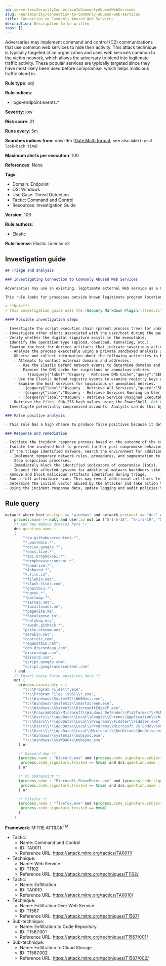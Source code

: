 ```yaml
---
id: serverlessSecurityConnectionToCommonlyAbusedWebServices
slug: /en/security/connection-to-commonly-abused-web-services
title: Connection to Commonly Abused Web Services
description: Description to be written
tags: []
---
```


<div id="connection-to-commonly-abused-web-services"></div>

Adversaries may implement command and control (C2) communications that use common web services to hide their activity. This attack technique is typically targeted at an organization and uses web services common to the victim network, which allows the adversary to blend into legitimate traffic activity. These popular services are typically targeted since they have most likely been used before compromise, which helps malicious traffic blend in.

**Rule type**: eql

**Rule indices**:

* logs-endpoint.events.*

**Severity**: low

**Risk score**: 21

**Runs every**: 5m

**Searches indices from**: now-9m ([Date Math format](((ref))/common-options.html#date-math), see also <DocLink id="serverlessSecurityRulesUiCreate" section="set-the-rules-schedule">`Additional look-back time`</DocLink>)

**Maximum alerts per execution**: 100

**References**: None

**Tags**:

* Domain: Endpoint
* OS: Windows
* Use Case: Threat Detection
* Tactic: Command and Control
* Resources: Investigation Guide

**Version**: 106

**Rule authors**:

* Elastic

**Rule license**: Elastic License v2

## Investigation guide

```markdown
## Triage and analysis

### Investigating Connection to Commonly Abused Web Services

Adversaries may use an existing, legitimate external Web service as a means for relaying data to/from a compromised system. Popular websites and social media acting as a mechanism for C2 may give a significant amount of cover due to the likelihood that hosts within a network are already communicating with them prior to a compromise.

This rule looks for processes outside known legitimate program locations communicating with a list of services that can be abused for exfiltration or command and control.

> **Note**:
> This investigation guide uses the [Osquery Markdown Plugin](((security-guide))/invest-guide-run-osquery.html) introduced in Elastic Stack version 8.5.0. Older Elastic Stack versions will display unrendered Markdown in this guide.

#### Possible investigation steps

- Investigate the script execution chain (parent process tree) for unknown processes. Examine their executable files for prevalence, whether they are located in expected locations, and if they are signed with valid digital signatures.
- Investigate other alerts associated with the user/host during the past 48 hours.
- Verify whether the digital signature exists in the executable.
- Identify the operation type (upload, download, tunneling, etc.).
- Examine the host for derived artifacts that indicate suspicious activities:
  - Analyze the process executable using a private sandboxed analysis system.
  - Observe and collect information about the following activities in both the sandbox and the alert subject host:
    - Attempts to contact external domains and addresses.
      - Use the Elastic Defend network events to determine domains and addresses contacted by the subject process by filtering by the process' `process.entity_id`.
      - Examine the DNS cache for suspicious or anomalous entries.
        - !{osquery{"label":"Osquery - Retrieve DNS Cache","query":"SELECT * FROM dns_cache"}}
    - Use the Elastic Defend registry events to examine registry keys accessed, modified, or created by the related processes in the process tree.
    - Examine the host services for suspicious or anomalous entries.
      - !{osquery{"label":"Osquery - Retrieve All Services","query":"SELECT description, display_name, name, path, pid, service_type, start_type, status, user_account FROM services"}}
      - !{osquery{"label":"Osquery - Retrieve Services Running on User Accounts","query":"SELECT description, display_name, name, path, pid, service_type, start_type, status, user_account FROM services WHERE\nNOT (user_account LIKE '%LocalSystem' OR user_account LIKE '%LocalService' OR user_account LIKE '%NetworkService' OR\nuser_account == null)\n"}}
      - !{osquery{"label":"Osquery - Retrieve Service Unsigned Executables with Virustotal Link","query":"SELECT concat('https://www.virustotal.com/gui/file/', sha1) AS VtLink, name, description, start_type, status, pid,\nservices.path FROM services JOIN authenticode ON services.path = authenticode.path OR services.module_path =\nauthenticode.path JOIN hash ON services.path = hash.path WHERE authenticode.result != 'trusted'\n"}}
  - Retrieve the files' SHA-256 hash values using the PowerShell `Get-FileHash` cmdlet and search for the existence and reputation of the hashes in resources like VirusTotal, Hybrid-Analysis, CISCO Talos, Any.run, etc.
- Investigate potentially compromised accounts. Analysts can do this by searching for login events (for example, 4624) to the target host after the registry modification.

### False positive analysis

- This rule has a high chance to produce false positives because it detects communication with legitimate services. Noisy false positives can be added as exceptions.

### Response and remediation

- Initiate the incident response process based on the outcome of the triage.
- Isolate the involved host to prevent further post-compromise behavior.
- If the triage identified malware, search the environment for additional compromised hosts.
  - Implement temporary network rules, procedures, and segmentation to contain the malware.
  - Stop suspicious processes.
  - Immediately block the identified indicators of compromise (IoCs).
  - Inspect the affected systems for additional malware backdoors like reverse shells, reverse proxies, or droppers that attackers could use to reinfect the system.
- Remove and block malicious artifacts identified during triage.
- Run a full antimalware scan. This may reveal additional artifacts left in the system, persistence mechanisms, and malware components.
- Determine the initial vector abused by the attacker and take action to prevent reinfection through the same vector.
- Using the incident response data, update logging and audit policies to improve the mean time to detect (MTTD) and the mean time to respond (MTTR).

```

## Rule query

```js
network where host.os.type == "windows" and network.protocol == "dns" and
    process.name != null and user.id not in ("S-1-5-18", "S-1-5-19", "S-1-5-20") and
    /* Add new WebSvc domains here */
    dns.question.name :
    (
        "raw.githubusercontent.*",
        "*.pastebin.*",
        "*drive.google.*",
        "*docs.live.*",
        "*api.dropboxapi.*",
        "*dropboxusercontent.*",
        "*onedrive.*",
        "*4shared.*",
        "*.file.io",
        "*filebin.net",
        "*slack-files.com",
        "*ghostbin.*",
        "*ngrok.*",
        "*portmap.*",
        "*serveo.net",
        "*localtunnel.me",
        "*pagekite.me",
        "*localxpose.io",
        "*notabug.org",
        "rawcdn.githack.*",
        "paste.nrecom.net",
        "zerobin.net",
        "controlc.com",
        "requestbin.net",
        "cdn.discordapp.com",
        "discordapp.com",
        "discord.com",
        "script.google.com",
        "script.googleusercontent.com"
    ) and
    /* Insert noisy false positives here */
    not (
      process.executable : (
        "?:\\Program Files\\*.exe",
        "?:\\Program Files (x86)\\*.exe",
        "?:\\Windows\\System32\\WWAHost.exe",
        "?:\\Windows\\System32\\smartscreen.exe",
        "?:\\Windows\\System32\\MicrosoftEdgeCP.exe",
        "?:\\ProgramData\\Microsoft\\Windows Defender\\Platform\\*\\MsMpEng.exe",
        "?:\\Users\\*\\AppData\\Local\\Google\\Chrome\\Application\\chrome.exe",
        "?:\\Users\\*\\AppData\\Local\\Programs\\Fiddler\\Fiddler.exe",
        "?:\\Users\\*\\AppData\\Local\\Programs\\Microsoft VS Code\\Code.exe",
        "?:\\Users\\*\\AppData\\Local\\Microsoft\\OneDrive\\OneDrive.exe",
        "?:\\Windows\\system32\\mobsync.exe",
        "?:\\Windows\\SysWOW64\\mobsync.exe"
      ) or

      /* Discord App */
      (process.name : "Discord.exe" and (process.code_signature.subject_name : "Discord Inc." and
       process.code_signature.trusted == true) and dns.question.name : ("discord.com", "cdn.discordapp.com", "discordapp.com")
      ) or

      /* MS Sharepoint */
      (process.name : "Microsoft.SharePoint.exe" and (process.code_signature.subject_name : "Microsoft Corporation" and
       process.code_signature.trusted == true) and dns.question.name : "onedrive.live.com"
      ) or

      /* Firefox */
      (process.name : "firefox.exe" and (process.code_signature.subject_name : "Mozilla Corporation" and
       process.code_signature.trusted == true)
      )
    )

```

**Framework**: MITRE ATT&CK<sup>TM</sup>

* Tactic:
    * Name: Command and Control
    * ID: TA0011
    * Reference URL: https://attack.mitre.org/tactics/TA0011/
* Technique:
    * Name: Web Service
    * ID: T1102
    * Reference URL: https://attack.mitre.org/techniques/T1102/
* Tactic:
    * Name: Exfiltration
    * ID: TA0010
    * Reference URL: https://attack.mitre.org/tactics/TA0010/
* Technique:
    * Name: Exfiltration Over Web Service
    * ID: T1567
    * Reference URL: https://attack.mitre.org/techniques/T1567/
* Sub-technique:
    * Name: Exfiltration to Code Repository
    * ID: T1567.001
    * Reference URL: https://attack.mitre.org/techniques/T1567/001/
* Sub-technique:
    * Name: Exfiltration to Cloud Storage
    * ID: T1567.002
    * Reference URL: https://attack.mitre.org/techniques/T1567/002/

